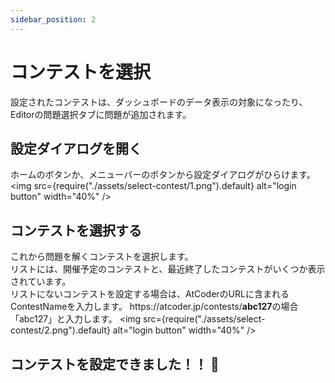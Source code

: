 ```yaml
---
sidebar_position: 2
---
```

# コンテストを選択

設定されたコンテストは、ダッシュボードのデータ表示の対象になったり、Editorの問題選択タブに問題が追加されます。

## 設定ダイアログを開く　

ホームのボタンか、メニューバーのボタンから設定ダイアログがひらけます。
<img
  src={require("./assets/select-contest/1.png").default}
  alt="login button"
  width="40%"
/>

## コンテストを選択する
これから問題を解くコンテストを選択します。  
リストには、開催予定のコンテストと、最近終了したコンテストがいくつか表示されています。  
リストにないコンテストを設定する場合は、AtCoderのURLに含まれるContestNameを入力します。
https&#58;//atcoder.jp/contests/**abc127**の場合
「abc127」と入力します。
<img
  src={require("./assets/select-contest/2.png").default}
  alt="login button"
  width="40%"
/>

## コンテストを設定できました！！ 🎉
